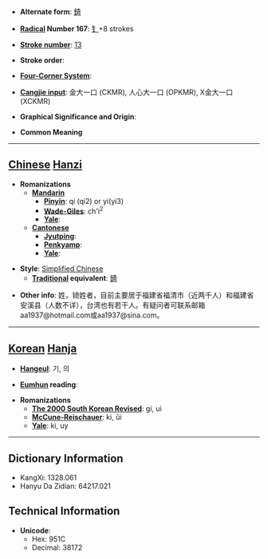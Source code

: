 * '''Alternate form''': [[錡]]

* '''[[Wiktionary:Chinese radical index| Radical]] Number 167''': [[Wiktionary:Chinese radical index 钅|钅]]+8 strokes

* '''[[Wiktionary:Chinese total strokes index|Stroke number]]''': [[Wiktionary:Chinese total strokes index 13|13]]

* '''Stroke order''': 

* '''[[Wiktionary:Chinese four corner index|Four-Corner System]]''': 

* '''[[Wiktionary:Chinese Cangjie index|Cangjie input]]''': 金大一口 (CKMR), 人心大一口 (OPKMR), X金大一口 (XCKMR)

* '''Graphical Significance and Origin''': 

* '''Common Meaning'''

----

== [[Chinese]] [[Hanzi]] ==

* '''Romanizations'''
** '''[[Mandarin]]'''
*** '''[[Pinyin]]''': qí (qi2) or yi(yi3)
*** '''[[Wade-Giles]]''': ch'i<sup>2</sup>
*** '''[[Yale]]''': 
** '''[[Cantonese]]'''
*** '''[[Jyutping]]''':
*** '''[[Penkyamp]]''': 
*** '''[[Yale]]''': 

* '''Style''': [[Simplified Chinese]] 
** '''[[Traditional Chinese|Traditional]] equivalent''': [[錡]]

* '''Other info''': 姓，锜姓者，目前主要居于福建省福清市（近两千人）和福建省安溪县（人数不详），台湾也有若干人。有疑问者可联系邮箱aa1937@hotmail.com或aa1937@sina.com。

----

== [[Korean]] [[Hanja]] ==

* '''[[Hangeul]]''': 기, 의

* '''[[Eumhun]] reading''': 

* '''Romanizations'''
** '''[[The 2000 South Korean Revised Romanization|The 2000 South Korean Revised]]''': gi, ui
** '''[[McCune-Reischauer]]''': ki, ŭi
** '''[[Yale]]''': ki, uy

----

== Dictionary Information ==

* KangXi: 1328.061
* Hanyu Da Zidian: 64217.021

== Technical Information ==

* '''Unicode''':
** Hex: 951C
** Decimal: 38172